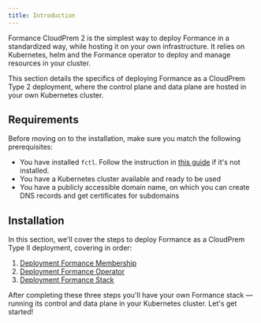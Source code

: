 ```yaml
---
title: Introduction
---
```


Formance CloudPrem 2 is the simplest way to deploy Formance in a standardized way, while hosting it on your own infrastructure. It relies on Kubernetes, helm and the Formance operator to deploy and manage resources in your cluster.

This section details the specifics of deploying Formance as a CloudPrem Type 2 deployment, where the control plane and data plane are hosted in your own Kubernetes cluster.

## Requirements

Before moving on to the installation, make sure you match the following prerequisites:

* You have installed `fctl`. Follow the instruction in [this guide](/getting-started/fctl-quick-start.mdx) if it's not installed.
* You have a Kubernetes cluster available and ready to be used
* You have a publicly accessible domain name, on which you can create DNS records and get certificates for subdomains

## Installation

In this section, we'll cover the steps to deploy Formance as a CloudPrem Type II deployment, covering in order:

1. [Deployment Formance Membership](/deployment/cloudprem2/cloudprem.mdx)
2. [Deployment Formance Operator](/deployment/cloudprem2/operator.mdx)
3. [Deployment Formance Stack](/deployment/cloudprem2/stack.mdx)

After completing these three steps you'll have your own Formance stack — running its control and data plane in your Kubernetes cluster. Let's get started!
